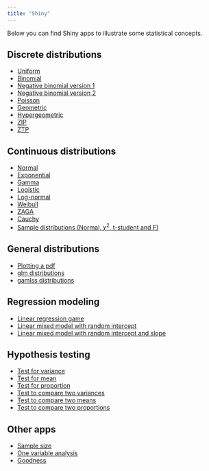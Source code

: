 ---
title: "Shiny"
---
Below you can find Shiny apps to illustrate some statistical concepts.

## Discrete distributions

- [Uniform](https://huggingface.co/spaces/FreddyHernandez/discrete_uniform)
- [Binomial](https://huggingface.co/spaces/FreddyHernandez/binomial/)
- [Negative binomial version 1](https://huggingface.co/spaces/FreddyHernandez/neg_bin_01/)
- [Negative binomial version 2](https://huggingface.co/spaces/FreddyHernandez/neg_bin_02/)
- [Poisson](https://huggingface.co/spaces/FreddyHernandez/poisson/)
- [Geometric](https://huggingface.co/spaces/FreddyHernandez/Geometric/)
- [Hypergeometric](https://huggingface.co/spaces/FreddyHernandez/hypergeo)
- [ZIP](https://huggingface.co/spaces/FreddyHernandez/ZIP/)
- [ZTP](https://huggingface.co/spaces/FreddyHernandez/ZTP)

## Continuous distributions

- [Normal](https://huggingface.co/spaces/FreddyHernandez/normal/)
- [Exponential](https://huggingface.co/spaces/FreddyHernandez/exponential)
- [Gamma](https://huggingface.co/spaces/FreddyHernandez/gamma/)
- [Logistic](https://huggingface.co/spaces/FreddyHernandez/mylogis)
- [Log-normal](https://huggingface.co/spaces/FreddyHernandez/mylognor)
- [Weibull](https://huggingface.co/spaces/FreddyHernandez/weibull/)
- [ZAGA](https://huggingface.co/spaces/FreddyHernandez/ZAGA/)
- [Cauchy](https://huggingface.co/spaces/FreddyHernandez/cauchy/)
- [Sample distributions (Normal, $\chi^2$, t-student and F)](https://huggingface.co/spaces/FreddyHernandez/Dmuestrales/)

## General distributions

- [Plotting a pdf](https://huggingface.co/spaces/FreddyHernandez/pdf/)
- [glm distributions](https://huggingface.co/spaces/FreddyHernandez/glm_dists/)
- [gamlss distributions](https://huggingface.co/spaces/FreddyHernandez/all_dist_gamlss/)

## Regression modeling

- [Linear regression game](https://huggingface.co/spaces/FreddyHernandez/linear_regression_game/)
- [Linear mixed model with random intercept](https://huggingface.co/spaces/FreddyHernandez/lmm_b0/)
- [Linear mixed model with random intercept and slope](https://huggingface.co/spaces/FreddyHernandez/lmm_b0b1/)

## Hypothesis testing
- [Test for variance](https://huggingface.co/spaces/FreddyHernandez/ph_varianza)
- [Test for mean](https://huggingface.co/spaces/FreddyHernandez/ph_media)
- [Test for proportion](https://huggingface.co/spaces/FreddyHernandez/ph_proporcion)
- [Test to compare two variances](https://huggingface.co/spaces/FreddyHernandez/ph_cociente_vars)
- [Test to compare two means](https://huggingface.co/spaces/FreddyHernandez/ph_dif_medias)
- [Test to compare two proportions](https://huggingface.co/spaces/FreddyHernandez/ph_dif_proporciones)

## Other apps

- [Sample size](https://huggingface.co/spaces/FreddyHernandez/samplesize/)
- [One variable analysis](https://huggingface.co/spaces/FreddyHernandez/onevariable/)
- [Goodness](https://huggingface.co/spaces/FreddyHernandez/goodFit/)
